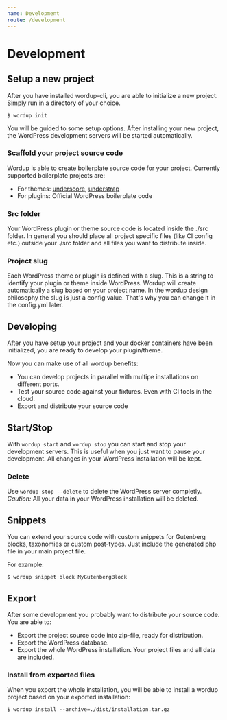 ```yaml
---
name: Development
route: /development
---
```


# Development


## Setup a new project

After you have installed wordup-cli, you are able to initialize a new project. Simply run in a directory of your choice.

```sh-session
$ wordup init
```

You will be guided to some setup options. After installing your new project, the WordPress development servers will be started automatically.

### Scaffold your project source code

Wordup is able to create boilerplate source code for your project. Currently supported boilerplate projects are:

* For themes: [underscore](https://github.com/automattic/_s), [understrap](https://github.com/understrap/understrap) 
* For plugins: Official WordPress boilerplate code

### Src folder

Your WordPress plugin or theme source code is located inside the ./src folder. 
In general you should place all project specific files (like CI config etc.) outside your ./src folder and all files you want to distribute inside.

### Project slug 

Each WordPress theme or plugin is defined with a slug. This is a string to identify your plugin or theme inside WordPress.
Wordup will create automatically a slug based on your project name. 
In the wordup design philosophy the slug is just a config value. That's why you can change it in the config.yml later.

## Developing 

After you have setup your project and your docker containers have been initialized, 
you are ready to develop your plugin/theme.

Now you can make use of all wordup benefits:

* You can develop projects in parallel with multipe installations on different ports.
* Test your source code against your fixtures. Even with CI tools in the cloud.
* Export and distribute your source code

## Start/Stop

With `wordup start` and `wordup stop` you can start and stop your development servers. 
This is useful when you just want to pause your development. All changes in your WordPress installation will be kept.

### Delete 

Use `wordup stop --delete` to delete the WordPress server completly. *Caution:* All your data in your WordPress installation will be deleted.

## Snippets

You can extend your source code with custom snippets for Gutenberg blocks, taxonomies or custom post-types.
Just include the generated php file in your main project file.

For example:

```sh-session
$ wordup snippet block MyGutenbergBlock
```

## Export

After some development you probably want to distribute your source code. You are able to:

* Export the project source code into zip-file, ready for distribution.
* Export the WordPress database.
* Export the whole WordPress installation. Your project files and all data are included.

### Install from exported files

When you export the whole installation, you will be able to install a wordup project based on your exported installation:

```sh-session
$ wordup install --archive=./dist/installation.tar.gz
```
